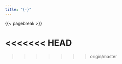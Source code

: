 ```yaml
---
title: "{-}"
---
```


::: {.content-visible when-format="pdf"}

{{< pagebreak >}}

\pagenumbering{arabic} 

:::
<<<<<<< HEAD
=======


>>>>>>> origin/master
